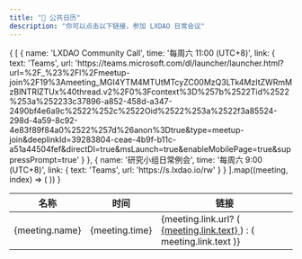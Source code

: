 ```yaml
---
title: "📅 公共日历"
description: "你可以点击以下链接，参加 LXDAO 日常会议"
---
```


<table style={{ width: '100%',textAlign:'left',tableLayout:'fixed' }}>
  <thead style={{ backgroundColor: '#c4c4c42e',width:'100%' }}>
    <tr>
      <th style={{padding:'10px',width:'20%'}}>名称</th>
      <th style={{padding:'10px',width:'20%'}}>时间</th>
      <th style={{padding:'10px',width:'10%'}}>链接</th>
    </tr>
  </thead>
  <tbody>
  {
    [
    {
        name: 'LXDAO Community Call',
        time: '每周六 11:00 (UTC+8)',
        link: {
            text: 'Teams',
            url: 'https://teams.microsoft.com/dl/launcher/launcher.html?url=%2F_%23%2Fl%2Fmeetup-join%2F19%3Ameeting_MGI4YTM4MTUtMTcyZC00MzQ3LTk4MzItZWRmMzBlNTRlZTUx%40thread.v2%2F0%3Fcontext%3D%257b%2522Tid%2522%253a%252233c37896-a852-458d-a347-2490bf4e6a9c%2522%252c%2522Oid%2522%253a%2522f3a85524-298d-4a59-8c92-4e83f89f84a0%2522%257d%26anon%3Dtrue&type=meetup-join&deeplinkId=39283804-ceae-4b9f-b11c-a51a44504fef&directDl=true&msLaunch=true&enableMobilePage=true&suppressPrompt=true'
        }
    },
    {
        name: '研究小组日常例会',
        time: '每周六 9:00 (UTC+8)',
        link: {
            text: 'Teams',
            url: 'https://s.lxdao.io/rw'
        }
    }
].map((meeting, index) => (
                    <tr key={index}>
                        <td style={{padding:'10px'}}>{meeting.name}</td>
                        <td style={{padding:'10px'}}>{meeting.time}</td>
                        <td style={{padding:'10px'}}>
                            {meeting.link.url? (
                                <a target="_blank" href={meeting.link.url} rel="noopener noreferrer">
                                    {meeting.link.text}
                                </a>
                            ) : (
                                meeting.link.text
                            )}
                        </td>
                    </tr>
                ))
  }
  </tbody>
</table>
